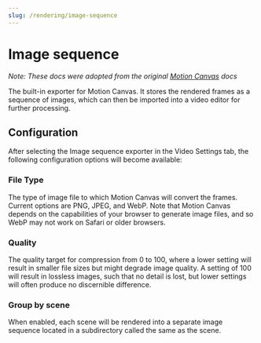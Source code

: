 ```yaml
---
slug: /rendering/image-sequence
---
```


# Image sequence

_Note: These docs were adopted from the original
[Motion Canvas](https://motioncanvas.io/docs/) docs_

The built-in exporter for Motion Canvas. It stores the rendered frames as a
sequence of images, which can then be imported into a video editor for further
processing.

## Configuration

After selecting the Image sequence exporter in the Video Settings tab, the
following configuration options will become available:

### File Type

The type of image file to which Motion Canvas will convert the frames. Current
options are PNG, JPEG, and WebP. Note that Motion Canvas depends on the
capabilities of your browser to generate image files, and so WebP may not work
on Safari or older browsers.

### Quality

The quality target for compression from 0 to 100, where a lower setting will
result in smaller file sizes but might degrade image quality. A setting of 100
will result in lossless images, such that no detail is lost, but lower settings
will often produce no discernible difference.

### Group by scene

When enabled, each scene will be rendered into a separate image sequence located
in a subdirectory called the same as the scene.

